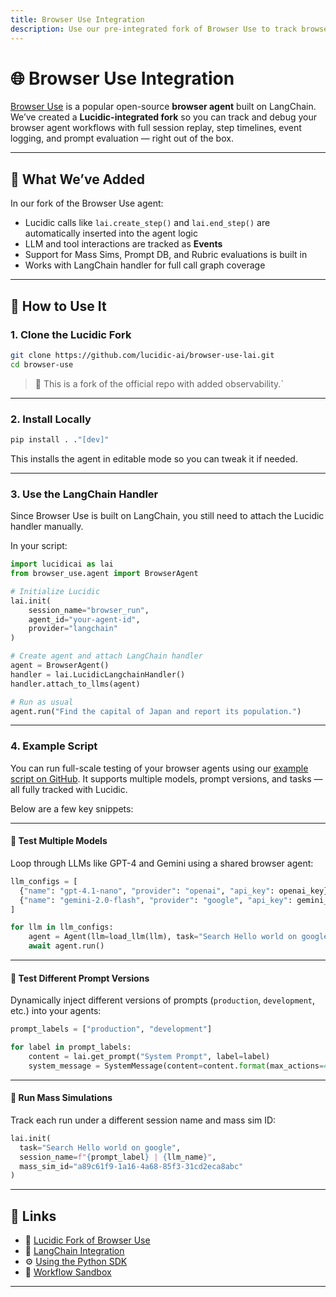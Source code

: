 ```yaml
---
title: Browser Use Integration
description: Use our pre-integrated fork of Browser Use to track browser agent sessions with full Lucidic observability.
---
```


# 🌐 Browser Use Integration

[Browser Use](https://github.com/openaccess-ai-collective/browser-agent) is a popular open-source **browser agent** built on LangChain. We’ve created a **Lucidic-integrated fork** so you can track and debug your browser agent workflows with full session replay, step timelines, event logging, and prompt evaluation — right out of the box.

---

## 🚀 What We’ve Added

In our fork of the Browser Use agent:

- Lucidic calls like `lai.create_step()` and `lai.end_step()` are automatically inserted into the agent logic
- LLM and tool interactions are tracked as **Events**
- Support for Mass Sims, Prompt DB, and Rubric evaluations is built in
- Works with LangChain handler for full call graph coverage

---

## 🧭 How to Use It

### 1. Clone the Lucidic Fork

```bash
git clone https://github.com/lucidic-ai/browser-use-lai.git
cd browser-use
```

> 📘 This is a fork of the official repo with added observability.`

---

### 2. Install Locally

```bash
pip install . ."[dev]"
```

This installs the agent in editable mode so you can tweak it if needed.

---

### 3. Use the LangChain Handler

Since Browser Use is built on LangChain, you still need to attach the Lucidic handler manually.

In your script:

```python
import lucidicai as lai
from browser_use.agent import BrowserAgent

# Initialize Lucidic
lai.init(
    session_name="browser_run",
    agent_id="your-agent-id",
    provider="langchain"
)

# Create agent and attach LangChain handler
agent = BrowserAgent()
handler = lai.LucidicLangchainHandler()
handler.attach_to_llms(agent)

# Run as usual
agent.run("Find the capital of Japan and report its population.")
```

---

### 4. Example Script

You can run full-scale testing of your browser agents using our [example script on GitHub](https://github.com/Lucidic-AI/browser-use-lai/blob/main/examples/models/test.py). It supports multiple models, prompt versions, and tasks — all fully tracked with Lucidic.

Below are a few key snippets:

---

#### 🔁 Test Multiple Models

Loop through LLMs like GPT-4 and Gemini using a shared browser agent:

```python
llm_configs = [
  {"name": "gpt-4.1-nano", "provider": "openai", "api_key": openai_key},
  {"name": "gemini-2.0-flash", "provider": "google", "api_key": gemini_key},
]

for llm in llm_configs:
    agent = Agent(llm=load_llm(llm), task="Search Hello world on google", browser=shared_browser)
    await agent.run()
```

---

#### 🧠 Test Different Prompt Versions

Dynamically inject different versions of prompts (`production`, `development`, etc.) into your agents:

```python
prompt_labels = ["production", "development"]

for label in prompt_labels:
    content = lai.get_prompt("System Prompt", label=label)
    system_message = SystemMessage(content=content.format(max_actions=4))
```

---

#### 🧪 Run Mass Simulations

Track each run under a different session name and mass sim ID:

```python
lai.init(
  task="Search Hello world on google",
  session_name=f"{prompt_label} | {llm_name}",
  mass_sim_id="a89c61f9-1a16-4a68-85f3-31cd2eca8abc"
)
```

---

## 🔗 Links

- 🔗 [Lucidic Fork of Browser Use](https://github.com/lucidic-ai/browser-use-lai)
- 📘 [LangChain Integration](/integrations/langchain)
- ⚙️ [Using the Python SDK](/getting-started/python)
- 🔬 [Workflow Sandbox](/features/workflow-sandbox)

---